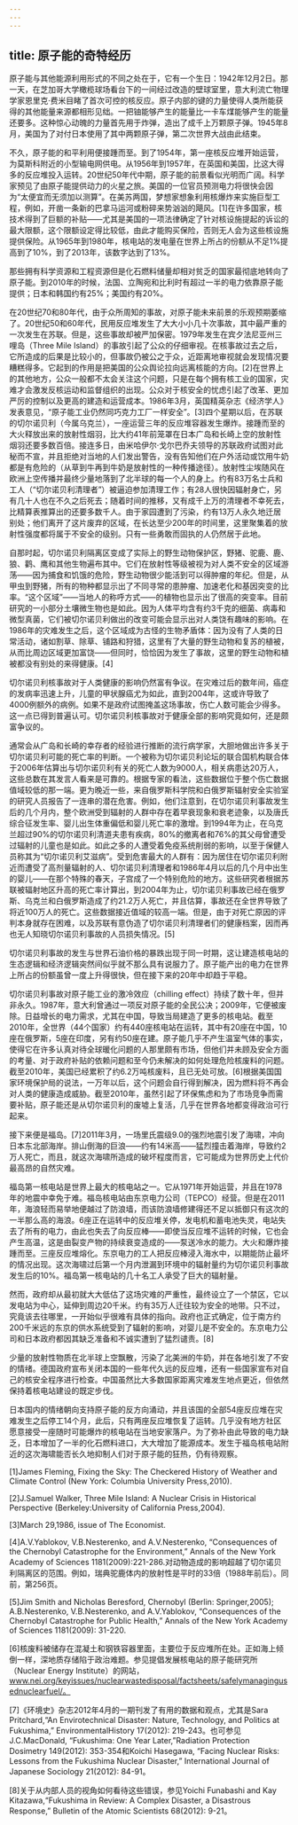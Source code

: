 ```yaml
---
---
---
```

title: 原子能的奇特经历
---




原子能与其他能源利用形式的不同之处在于，它有一个生日：1942年12月2日。那一天，在芝加哥大学橄榄球场看台下的一间经过改造的壁球室里，意大利流亡物理学家恩里克·费米目睹了首次可控的核反应。原子内部的键的力量使得人类所能获得的其他能量来源都相形见绌。一把铀能够产生的能量比一卡车煤能够产生的能量还要多。这种惊心动魄的力量首先用于炸弹，造出了成千上万颗原子弹。1945年8月，美国为了对付日本使用了其中两颗原子弹，第二次世界大战由此结束。

不久，原子能的和平利用便接踵而至。到了1954年，第一座核反应堆开始运营，为莫斯科附近的小型输电网供电。从1956年到1957年，在英国和美国，比这大得多的反应堆投入运转。20世纪50年代中期，原子能的前景看似光明而广阔。科学家预见了由原子能提供动力的火星之旅。美国的一位官员预测电力将很快会因为“太便宜而无须加以测算”。在美苏两国，梦想家想象利用核爆炸来实施巨型工程，例如，开凿一条新的巴拿马运河或粉碎来势汹汹的飓风。[1]在许多国家，核技术得到了巨额的补贴——尤其是美国的一项法律确定了针对核设施提起的诉讼的最大限额，这个限额设定得比较低，由此才能购买保险，否则无人会为这些核设施提供保险。从1965年到1980年，核电站的发电量在世界上所占的份额从不足1%提高到了10%，到了2013年，该数字达到了13%。

那些拥有科学资源和工程资源但是化石燃料储量却相对贫乏的国家最彻底地转向了原子能。到2010年的时候，法国、立陶宛和比利时有超过一半的电力依靠原子能提供；日本和韩国约有25%；美国约有20%。

在20世纪70和80年代，由于众所周知的事故，对原子能未来前景的乐观预期萎缩了。20世纪50和60年代，民用反应堆发生了大大小小几十次事故，其中最严重的一次发生在苏联。但是，这些事故却被严加保密。1979年发生在宾夕法尼亚州三哩岛（Three Mile Island）的事故引起了公众的仔细审视。在核事故过去之后，它所造成的后果是比较小的，但事故仍被公之于众，近距离地审视就会发现情况要糟糕得多。它起到的作用是把美国的公众舆论拉向远离核能的方向。[2]在世界上的其他地方，公众一般都不太会关注这个问题，只是在每个拥有核工业的国家，灾难才会激发反核运动和监督组织的出现。公众对于核安全的忧虑引起了改革、更加严厉的控制以及更高的建造和运营成本。1986年3月，英国精英杂志《经济学人》发表意见，“原子能工业仍然同巧克力工厂一样安全”。[3]四个星期以后，在苏联的切尔诺贝利（今属乌克兰），一座运营三年的反应堆容器发生爆炸。接踵而至的大火释放出来的放射性烟羽，比大约41年前笼罩在日本广岛和长崎上空的放射性烟羽还要多数百倍。接连多日，由米哈伊尔·戈尔巴乔夫领导的苏联政府试图对此秘而不宣，并且拒绝对当地的人们发出警告，没有告知他们在户外活动或饮用牛奶都是有危险的（从草到牛再到牛奶是放射性的一种传播途径）。放射性尘埃随风在欧洲上空传播并最终少量地落到了北半球的每一个人的身上。约有83万名士兵和工人（“切尔诺贝利清理者”）被逼迫参加清理工作；有28人很快因辐射身亡，另有几十人也在不久之后死去；随着时间的推移，又有成千上万的清理者不幸死去，比精算表推算出的还要多数千人。由于家园遭到了污染，约有13万人永久地迁居别处；他们离开了这片废弃的区域，在长达至少200年的时间里，这里聚集着的放射性强度都将属于不安全的级别。只有一些勇敢而固执的人仍然居于此地。

自那时起，切尔诺贝利隔离区变成了实际上的野生动物保护区，野猪、驼鹿、鹿、狼、鹳、鹰和其他生物遍布其中。它们在放射性等级被视为对人类不安全的区域游荡——因为捕食和饥饿的危险，野生动物很少能活到可以得肿瘤的年纪。但是，从甲虫到野猪，所有的物种都显示出了不同寻常的患肿瘤、加速老化和基因突变的比率。“这个区域”——当地人的称呼方式——的植物也显示出了很高的突变率。目前研究的一小部分土壤微生物也是如此。因为人体平均含有约3千克的细菌、病毒和微型真菌，它们被切尔诺贝利做出的改变可能会显示出对人类饶有趣味的影响。在1986年的灾难发生之后，这个区域成为古怪的生物矛盾体：因为没有了人类的日常活动，诸如割草、除草、铺路和狩猎，这里有了大量的野生动物和复苏的植被，从而比周边区域更加富饶——但同时，恰恰因为发生了事故，这里的野生动物和植被都没有别处的来得健康。[4]

切尔诺贝利核事故对于人类健康的影响仍然富有争议。在灾难过后的数年间，癌症的发病率迅速上升，儿童的甲状腺癌尤为如此，直到2004年，这或许导致了4000例额外的病例。如果不是政府试图掩盖这场事故，伤亡人数可能会少得多。这一点已得到普遍认可。切尔诺贝利核事故对于健康全部的影响究竟如何，还是颇富争议的。

通常会从广岛和长崎的幸存者的经验进行推断的流行病学家，大胆地做出许多关于切尔诺贝利可能的死亡率的判断。一个被称为切尔诺贝利论坛的联合国机构联合体于2006年估算出与切尔诺贝利有关的死亡人数为9000人，相关病患达20万人，这些总数在其发言人看来是可靠的。根据专家的看法，这些数据位于整个伤亡数据值域较低的那一端。更为晚近一些，来自俄罗斯科学院和白俄罗斯辐射安全实验室的研究人员报告了一连串的潜在危害。例如，他们注意到，在切尔诺贝利事故发生后的几个月内，整个欧洲受到辐射的人群中存在着早衰现象和衰老迹象，以及唐氏综合征发生率、婴儿出生体重偏低和婴儿死亡率的激增。到1994年为止，在乌克兰超过90%的切尔诺贝利清道夫患有疾病，80%的撤离者和76%的其父母曾遭受过辐射的儿童也是如此。如此之多的人遭受着免疫系统削弱的影响，以至于保健人员称其为“切尔诺贝利艾滋病”。受到危害最大的人群有：因为居住在切尔诺贝利附近而遭受了高剂量辐射的人、切尔诺贝利清理者和1986年4月以后的几个月中出生的婴儿——在那个特殊的春天，子宫成了一个特别危险的地方。这些研究者根据苏联被辐射地区升高的死亡率计算出，到2004年为止，切尔诺贝利事故已经在俄罗斯、乌克兰和白俄罗斯造成了约21.2万人死亡，并且估算，事故还在全世界导致了将近100万人的死亡。这些数据接近值域的较高一端。但是，由于对死亡原因的评判本身就存在困难，以及苏联有意伪造了切尔诺贝利清理者们的健康档案，因而再也无人知晓切尔诺贝利事故的人员损失情况。[5]

切尔诺贝利事故的发生与世界石油价格的暴跌出现于同一时期，这让建造核电站的生态逻辑和经济逻辑突然间似乎就不那么具有说服力了。原子能产出的电力在世界上所占的份额虽曾一度上升得很快，但在接下来的20年中却趋于平稳。

切尔诺贝利事故对原子能工业的激冷效应（chilling effect）持续了数十年，但并非永久。1987年，意大利曾通过一项反对原子能的全民公决；2009年，它便被废除。日益增长的电力需求，尤其在中国，导致当局建造了更多的核电站。截至2010年，全世界（44个国家）约有440座核电站在运转，其中有20座在中国，10座在俄罗斯，5座在印度，另有约50座在建。原子能几乎不产生温室气体的事实，使得它在许多认真对待全球暖化问题的人那里颇有市场，但他们并未顾及安全方面的考量、对于政府补贴的依赖问题和至今仍未解决的如何处理危险核废料的问题。截至2010年，美国已经累积了约6.2万吨核废料，且已无处可放。[6]根据美国国家环境保护局的说法，一万年以后，这个问题会自行得到解决，因为燃料将不再会对人类的健康造成威胁。截至2010年，虽然引起了环保焦虑和为了市场竞争而需要补贴，原子能还是从切尔诺贝利的废墟上复活，几乎在世界各地都变得政治可行起来。

接下来便是福岛。[7]2011年3月，一场里氏震级9.0的强烈地震引发了海啸，冲向日本东北部海岸。排山倒海的巨浪——约有14米高——猛烈撞击着海岸，导致约2万人死亡，而且，就这次海啸所造成的破坏程度而言，它可能成为世界历史上代价最高昂的自然灾难。

福岛第一核电站是世界上最大的核电站之一。它从1971年开始运营，并且在1978年的地震中幸免于难。福岛核电站由东京电力公司（TEPCO）经营。但是在2011年，海浪轻而易举地便越过了防浪墙，而该防浪墙修建得还不足以抵御只有这次的一半那么高的海浪。6座正在运转中的反应堆关停，发电机和蓄电池失灵，电站失去了所有的电力，由此也失去了向反应棒——即使当反应堆不运转的时候，它也会产生高温，这是由裂变产物的持续衰变造成的——泵送冷水的能力。大火和爆炸接踵而至。三座反应堆熔化。东京电力的工人把反应棒浸入海水中，以期能防止最坏的情况出现。这次海啸过后第一个月内泄漏到环境中的辐射量约为切尔诺贝利事故发生后的10%。福岛第一核电站的几十名工人承受了巨大的辐射量。

然而，政府却从最初就大大低估了这场灾难的严重性，最终设立了一个禁区，它以发电站为中心，延伸到周边20千米。约有35万人迁往较为安全的地带。只不过，究竟该去往哪里，一开始似乎很难有具体的指向。政府也正式确定，位于南方约200千米远的东京的供水系统受到了辐射的影响，对婴儿是不安全的。东京电力公司和日本政府都因其缺乏准备和不诚实遭到了猛烈谴责。[8]

少量的放射性物质在北半球上空飘散，污染了北美洲的牛奶，并在各地引发了不安的情绪。德国政府宣布关闭本国的一些年代久远的反应堆，还有一些国家宣布对自己的核安全程序进行检查。中国虽然比大多数国家距离灾难发生地点更近，但依然保持着核电站建设的既定步伐。

日本国内的情绪朝向支持原子能的反方向涌动，并且该国的全部54座反应堆在灾难发生之后停工14个月，此后，只有两座反应堆恢复了运转。几乎没有地方社区愿意接受一座随时可能爆炸的核电站在当地安家落户。为了弥补由此导致的电力缺乏，日本增加了一半的化石燃料进口，大大增加了能源成本。发生于福岛核电站附近的这次海啸能否长久地抑制人们对于原子能的狂热，仍有待观察。

[1]James Fleming, Fixing the Sky: The Checkered History of Weather and Climate Control (New York: Columbia University Press,2010).



[2]J.Samuel Walker, Three Mile Island: A Nuclear Crisis in Historical Perspective (Berkeley:University of California Press,2004).



[3]March 29,1986, issue of The Economist.



[4]A.V.Yablokov, V.B.Nesterenko, and A.V.Nesterenko, “Consequences of the Chernobyl Catastrophe for the Environment,” Annals of the New York Academy of Sciences 1181(2009):221-286.对动物造成的影响超越了切尔诺贝利隔离区的范围。例如，瑞典驼鹿体内的放射性是平时的33倍（1988年前后）。同前，第256页。



[5]Jim Smith and Nicholas Beresford, Chernobyl (Berlin: Springer,2005); A.B.Nesterenko, V.B.Nesterenko, and A.V.Yablokov, “Consequences of the Chernobyl Catastrophe for Public Health,” Annals of the New York Academy of Sciences 1181(2009): 31-220.



[6]核废料被储存在混凝土和钢铁容器里面，主要位于反应堆所在处。正如海上倾倒一样，深地质存储陷于政治难题。参见提倡发展核电站的原子能研究所（Nuclear Energy Institute）的网站，www.nei.org/keyissues/nuclearwastedisposal/factsheets/safelymanagingusednuclearfuel/。



[7]《环境史》杂志2012年4月的一期刊发了有用的数据和观点，尤其是Sara Pritchard,“An Envirotechnical Disaster: Nature, Technology, and Politics at Fukushima,” EnvironmentalHistory 17(2012): 219-243。也可参见J.C.MacDonald, “Fukushima: One Year Later,”Radiation Protection Dosimetry 149(2012): 353-354和Koichi Hasegawa, “Facing Nuclear Risks: Lessons from the Fukushima Nuclear Disaster,” International Journal of Japanese Sociology 21(2012): 84-91。



[8]关于从内部人员的视角如何看待这些错误，参见Yoichi Funabashi and Kay Kitazawa,“Fukushima in Review: A Complex Disaster, a Disastrous Response,” Bulletin of the Atomic Scientists 68(2012): 9-21。